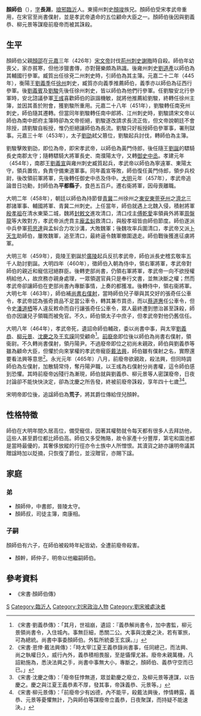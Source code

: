 
'''顏師伯'''（{{bd|419年||465年||catIdx=Y}}），[[表字|字]]'''長淵'''，[[琅邪|琅邪]][[臨沂|臨沂]]人。東揚州刺史[[顏竣|顏竣]]族兄。顏師伯受宋孝武帝重用，在宋官至尚書僕射，並是孝武帝遺命的五位顧命大臣之一。顏師伯後因與劉義恭、柳元景等謀廢前廢帝而被其誅殺。

== 生平 ==
顏師伯父親[[顏邵|顏邵]]在[[元嘉_(劉宋)|元嘉]]三年（426年）[[宋文帝|宋文帝]]討伐[[荊州_(古代)|荊州]][[刺史|刺史]][[謝晦|謝晦]]時自殺。師伯年幼喪父，家亦貧寒，但他涉獵書傳，亦對聲樂頗為熟識。後雍州刺史[[劉道產|劉道產]]以師伯為其輔國行參軍。臧質出任徐兗二州刺史時，引師伯為其主簿。元嘉二十二年（445年），衡陽王[[劉義季|劉義季]]任[[徐州_(三國至明朝)|徐州]]刺史，臧質亦向義季推薦師伯，義季亦以師伯為征西行參軍。後[[劉義賓|劉義賓]]及[[宋孝武帝|劉駿]]先後任徐州刺史，皆以師伯為他們行參軍。任劉駿安北行參軍時，安北諮議參軍[[王彧|王彧]]喜歡師伯的詼諧機敏，就將他推薦給劉駿，終轉任徐州主簿，並因其善於附會，獲劉駿所重用。元嘉二十八年（451年），劉駿轉任南兗州刺史，師伯隨其遷轉。但當同年劉駿轉任南中郎將、江州刺史時，劉駿請宋文帝以師伯為南中郎府主簿時卻為文帝拒絕，劉駿遂改請求長流正佐，但文帝說朝廷不會除授，請劉駿自板授，惟仍拒絕讓師伯為長流。劉駿只好板授師伯參軍事，署刑獄事。元嘉三十年（453年），太子[[劉劭_(劉宋)|劉劭]]弒父篡位，劉駿起兵討伐，轉師伯為主簿。

劉駿擊敗劉劭，即位為帝，即宋孝武帝，以師伯為黃門侍郎，後任隨王[[劉誕_(劉宋)|劉誕]]的驃騎長史南郡太守；隨轉驃騎大將軍長史、南濮陽太守，又轉[[御史中丞|御史中丞]]。孝建元年（454年），南郡王[[劉義宣|劉義宣]]與雍州刺史臧質起兵，孝武帝以師伯為寧遠軍、東陽太守，領兵置佐，負責守備東道軍事。同年義宣等敗，師伯復任黃門侍郎，領步兵校尉，後改領前軍將軍，先後轉任御史中丞及侍中。[[大明_(劉宋)|大明]]元年（457年），孝武帝追論昔日功勳，封師伯為'''平都縣子'''，食邑五百戶。遷右衞將軍，因母喪離職。

大明二年（458年），朝廷以師伯為持節督[[青州_(古代)|青]][[冀州|冀]]二州徐州之[[東安郡|東安]][[東莞郡|東莞]][[兗州|兗州]]之[[濟北郡|濟北]]三郡諸軍事、輔國將軍、青冀二州刺史。上任當年，師伯就遇上北魏入侵，積射將軍[[殷孝祖|殷孝祖]]在清水東築二城，魏將[[封敕文|封敕文]]進攻清口，清口戍主[[傅乾愛|傅乾愛]]率領員外將軍[[周盤龍|周盤龍]]等大敗對方，孝武帝派虎賁主[[龐孟虯|龐孟虯]]救清口，與殷孝祖皆由師伯節度。師伯遂派中兵參軍[[苟思達|苟思達]]與孟虯合力攻沙溝，大敗魏軍；後魏攻率兵圍清口，孝武帝又派[[卜天生|卜天生]]助師伯，屢敗魏軍，追至清口，最終逼令魏軍撤圍退走。師伯戰後獲進征虜將軍。

大明三年（459年），竟陵王劉誕於[[廣陵|廣陵]]起兵反抗孝武帝，師伯派長史稽玄敬率五千人助討劉誕。大明四年（460年），徵師伯入朝為侍中，領右軍將軍，孝武帝對師伯的親近和寵信冠絕群臣。後轉吏部尚書，仍領右軍將軍，孝武帝一向不欲授權柄給他人，故庶務亦親身處理，一眾領選官員只是奉行文書，並無決斷之權；然而孝武帝卻讓師伯在吏部尚書內專斷事情，上奏的都獲准。後轉侍中，領右衞將軍。大明七年（463年），師伯補[[尚書右僕射|尚書右僕射]]，當時師伯兒子舉與其交好的張奇任公車令，孝武帝認為張奇資品不足當公車令，轉其兼市買丞，而以[[蔡道惠|蔡道惠]]任公車令，但令史[[潘道栖|潘道栖]]等人違反敕命而自行讓張奇任公車令，眾人最終遭到懲治甚至誅殺，師伯亦因讓兒子領職而被免官。不久，師伯領太子中庶子，但孝武帝對他仍舊信任。

大明八年（464年），孝武帝死，遺詔命師伯輔政，委以尚書中事，與太宰[[劉義恭|劉義恭]]、[[柳元景|柳元景]]、[[沈慶之|沈慶之]]及[[王玄謨|王玄謨]]同受顧命<ref>《宋書·劉義恭傳》：「其月，世祖崩，遺詔：『義恭解尚書令，加中書監，柳元景領尚書令，入住城內。事無巨細，悉關二公。大事與沈慶之決，若有軍旅，可為總統。尚書中事委顏師伯。外監所統委王玄謨。』」</ref>。[[前廢帝|前廢帝]]即位後以師伯為尚書右僕射，領衞尉。不久轉尚書僕射，領丹陽尹。不過廢帝即位之初尚未親政，師伯與劉義恭等雖為顧命大臣，但懼於向來掌權的孝武帝寵臣[[戴法興|戴法興]]，師伯雖有僕射之名，實際還要看法興等意思<ref>《宋書·恩倖·戴法興傳》：「時太宰江夏王義恭錄尚書事，任同總己，而法興、尚之執權日久，威行內外，義恭積相畏服，至是懾憚尤甚。廢帝未親萬機，凡詔勑施為，悉決法興之手，尚書中事無大小，專斷之，顏師伯、義恭守空而已已。」</ref>。永光元年（465年）八月，前廢帝欲親政，殺法興，但同時調師伯為左僕射，加散騎常侍，奪丹陽尹職，以王彧為右僕射分尚書權，這令師伯感到恐懼。其時前廢帝凶殘行為漸現，師伯就與劉義恭、柳元景等人密謀廢帝，日夜討論卻不能快快決定，卻為沈慶之所告發，終被前廢帝誅殺，享年四十七歲<ref>《宋書·沈慶之傳》：「廢帝狂悖無道，眾並勸慶之廢立，及柳元景等連謀，以告慶之。慶之與江夏王義恭素不厚，發其事，帝誅義恭、元景等。」</ref><ref>《宋書·柳元景傳》：「前廢帝少有凶德，內不能平，殺戴法興後，悖情轉露，義恭、元景等憂懼無計，乃與師伯等謀廢帝立義恭，日夜聚謀，而持疑不能速決。」</ref>。

宋明帝即位後，追諡師伯為'''荒子'''，將其爵位傳給侄兒顏幹。

== 性格特徵 ==
師伯在大明年間久居高位，備受寵信，因著其權勢就令每天都有很多人去拜訪他，這些人甚至爵位都比師伯高。師伯又多受賄賂，故令家產十分豐厚，第宅和園池都是當時最優的，其奢侈放縱的行徑亦令士族中人所憎恨。其瀆貨之跡亦讓明帝議其贈諡時加以貶摘，只恢復了爵位，並沒贈官，亦賜下諡。

== 家庭 ==
=== 弟 ===
*顏師仲，中書郎，晉陵太守。
*顏師叔，司徒主簿，南康相。

=== 子嗣 ===
顏師伯有六子，在師伯被殺時年紀皆幼，全遭前廢帝殺害。
*顏幹，師仲子，明帝以他繼嗣師伯。

== 參考資料 ==
*《宋書·顏師伯傳》
{{reflist}}


{{DEFAULTSORT:Y}}
[[Category:琅邪顏氏|S]]
[[Category:臨沂人|Category:臨沂人]]
[[Category:刘宋政治人物|Category:刘宋政治人物]]
[[Category:劉宋被處決者|Category:劉宋被處決者]]